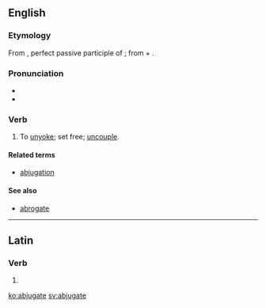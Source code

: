 ==English==

===Etymology===
From {{etyl|la|en}} {{term/t|la|abiugātus}}, perfect passive participle of {{term/t|la|abiugō||remove, separate from}}; from {{term|ab||from, away from|lang=la}} + {{term/t|la|iugō||bind, connect}}.

===Pronunciation===
* {{IPA|'æb.dʒə.geɪt}}
* {{hyphenation|ab|ju|gate}}

===Verb===
{{en-verb|abjugat|ed}}

# {{cx|obsolete|lang=en}} {{context|transitive|lang=en}} To [[unyoke]]; set free; [[uncouple]].

====Related terms====
* [[abjugation]]

====See also====
* [[abrogate]]

----

==Latin==

===Verb===
{{la-verb-form|abjugāte}}

# {{conjugation of|abjugō||2|p|pres|act|imp|lang=la}}

[[ko:abjugate]]
[[sv:abjugate]]